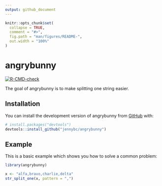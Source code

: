 ```yaml
---
output: github_document
---
```


<!-- README.md is generated from README.Rmd. Please edit that file -->

```r
knitr::opts_chunk$set(
  collapse = TRUE,
  comment = "#>",
  fig.path = "man/figures/README-",
  out.width = "100%"
)
```

# angrybunny

<!-- badges: start -->
[![R-CMD-check](https://github.com/jennybc/angrybunny/actions/workflows/R-CMD-check.yaml/badge.svg)](https://github.com/jennybc/angrybunny/actions/workflows/R-CMD-check.yaml)
<!-- badges: end -->

The goal of angrybunny is to make splitting one string easier.

## Installation

You can install the development version of angrybunny from [GitHub](https://github.com/) with:

``` r
# install.packages("devtools")
devtools::install_github("jennybc/angrybunny")
```

## Example

This is a basic example which shows you how to solve a common problem:

```r
library(angrybunny)

x <- "alfa,bravo,charlie,delta"
str_split_one(x, pattern = ",")
```
